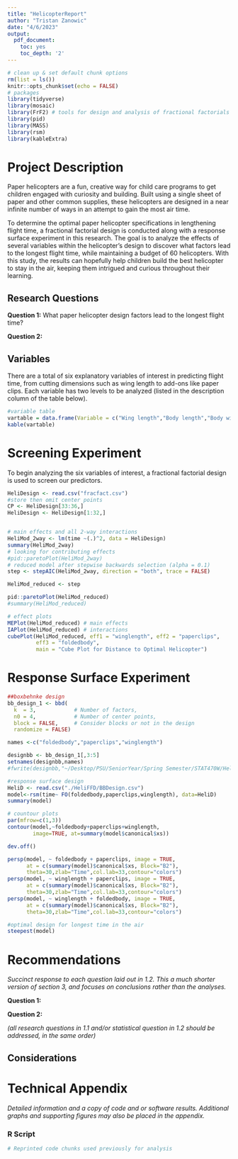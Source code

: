 ```yaml
---
title: "HelicopterReport"
author: "Tristan Zanowic"
date: "4/6/2023"
output:
  pdf_document:
    toc: yes
    toc_depth: '2'
---
```


```r
# clean up & set default chunk options
rm(list = ls())
knitr::opts_chunk$set(echo = FALSE)
# packages
library(tidyverse) 
library(mosaic)  
library(FrF2) # tools for design and analysis of fractional factorials
library(pid)
library(MASS)
library(rsm)
library(kableExtra)
```


# Project Description

Paper helicopters are a fun, creative way for child care programs to get children engaged with curiosity and building. Built using a single sheet of paper and other common supplies, these helicopters are designed in a near infinite number of ways in an attempt to gain the most air time. 

To determine the optimal paper helicopter specifications in lengthening flight time, a fractional factorial design is conducted along with a response surface experiment in this research. The goal is to analyze the effects of several variables within the helicopter’s design to discover what factors lead to the longest flight time, while maintaining a budget of 60 helicopters. With this study, the results can hopefully help children build the best helicopter to stay in the air, keeping them intrigued and curious throughout their learning. 

## Research Questions


**Question 1:** What paper helicopter design factors lead to the longest flight time?

**Question 2:**  



## Variables

There are a total of six explanatory variables of interest in predicting flight time, from cutting dimensions such as wing length to add-ons like paper clips. Each variable has two levels to be analyzed (listed in the description column of the table below).

```r
#variable table
vartable = data.frame(Variable = c("Wing length","Body length","Body width","Paper clips","Folded wings","Folded body","Time"), Type = c("Explanatory","Explanatory","Explanatory","Explanatory","Explanatory","Explanatory", "Response"), Description = c("Length of wings (70mm or 120mm)", "Length of body (70mm or 120mm)", "Width of body (35mm or 50mm)", "No. of paper clips (0 or 2)", "Are wings folded (no or yes)", "Is the body folded (no or yes)", "Time in air (seconds)"))
kable(vartable)    
```


# Screening Experiment

To begin analyzing the six variables of interest, a fractional factorial design is used to screen our predictors.


```r
HeliDesign <- read.csv("fracfact.csv")
#store then omit center points 
CP <- HeliDesign[33:36,]
HeliDesign <- HeliDesign[1:32,]


# main effects and all 2-way interactions
HeliMod_2way <- lm(time ~(.)^2, data = HeliDesign)
summary(HeliMod_2way)
# looking for contributing effects
#pid::paretoPlot(HeliMod_2way)
# reduced model after stepwise backwards selection (alpha = 0.1)
step <- stepAIC(HeliMod_2way, direction = "both", trace = FALSE)

HeliMod_reduced <- step

pid::paretoPlot(HeliMod_reduced)
#summary(HeliMod_reduced)
```


```r
# effect plots
MEPlot(HeliMod_reduced) # main effects
IAPlot(HeliMod_reduced) # interactions
cubePlot(HeliMod_reduced, eff1 = "winglength", eff2 = "paperclips", 
         eff3 = "foldedbody",
         main = "Cube Plot for Distance to Optimal Helicopter")
```

# Response Surface Experiment

```r
##boxbehnke design
bb_design_1 <- bbd(
  k  = 3,            # Number of factors,
  n0 = 4,            # Number of center points,
  block = FALSE,     # Consider blocks or not in the design 
  randomize = FALSE)

names <-c("foldedbody","paperclips","winglength")

designbb <- bb_design_1[,3:5]
setnames(designbb,names)
#fwrite(designbb,"~/Desktop/PSU/SeniorYear/Spring Semester/STAT470W/HeliFFD/BBDesign.csv")

#response surface design
HeliD <- read.csv("./HeliFFD/BBDesign.csv")
model<-rsm(time~ FO(foldedbody,paperclips,winglength), data=HeliD) 
summary(model)

# countour plots
par(mfrow=c(1,3))
contour(model,~foldedbody+paperclips+winglength, 
        image=TRUE, at=summary(model$canonical$xs))

dev.off()

persp(model, ~ foldedbody + paperclips, image = TRUE,
      at = c(summary(model)$canonical$xs, Block="B2"),
      theta=30,zlab="Time",col.lab=33,contour="colors")
persp(model, ~ winglength + paperclips, image = TRUE,
      at = c(summary(model)$canonical$xs, Block="B2"),
      theta=30,zlab="Time",col.lab=33,contour="colors")
persp(model, ~ winglength + foldedbody, image = TRUE,
      at = c(summary(model)$canonical$xs, Block="B2"),
      theta=30,zlab="Time",col.lab=33,contour="colors")

#optimal design for longest time in the air
steepest(model)

```

# Recommendations 

*Succinct response to each question laid out in 1.2.  This a much shorter version of section 3, and focuses on conclusions rather than the analyses.*

**Question 1:**  

**Question 2:**  

*(all research questions in 1.1 and/or statistical question in 1.2 should be addressed, in the same order)*

## Considerations


# Technical Appendix  

*Detailed information and a copy of code and or software results.  Additional graphs and supporting figures may also be placed in the appendix.*


### R Script
```r
# Reprinted code chunks used previously for analysis
```